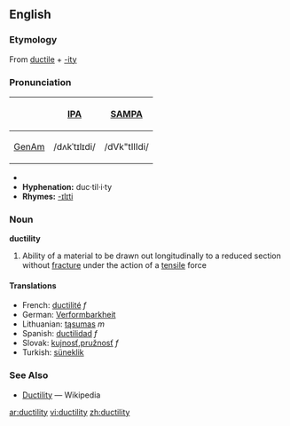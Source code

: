 ==English==

===Etymology===
From [[ductile]] + [[-ity]]

===Pronunciation===
{| border=1 cellpadding=5
! !! [[w:International Phonetic Alphabet|IPA]] !! [[w:SAMPA|SAMPA]]
|-
! [[GenAm]]
| /dʌkˈtɪlɪdi/ || /dVk"tIlIdi/
|}
*{{audio|en-us-ductility.ogg|Audio (US)}}
*'''Hyphenation:''' duc·til·i·ty
*'''Rhymes:''' [[Rhymes:English:-ɪlɪti|-ɪlɪti]]

===Noun===
'''ductility'''
# {{physics}}Ability of a material to be drawn out longitudinally to a reduced section without [[fracture]] under the action of a [[tensile]] force

====Translations====
*French: [[ductilité]] ''f''
*German: [[Verformbarkheit]]
*Lithuanian: [[tąsumas]] ''m''
*Spanish: [[ductilidad]] ''f''
*Slovak: [[kujnosť]],[[pružnosť]] ''f''
*Turkish: [[süneklik]]

===See Also===
*[[w:Ductility|Ductility]] — Wikipedia

[[ar:ductility]]
[[vi:ductility]]
[[zh:ductility]]